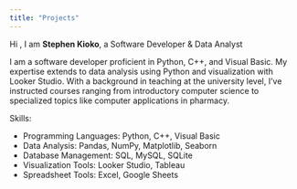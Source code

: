 ```yaml
---
title: "Projects"
---
```


Hi , I am **Stephen Kioko**, a Software Developer & Data Analyst

I am a software developer proficient in Python, C++, and Visual Basic. My expertise extends to data analysis using Python and visualization with Looker Studio. With a background in teaching at the university level, I've instructed courses ranging from introductory computer science to specialized topics like computer applications in pharmacy.

Skills:

- Programming Languages: Python, C++, Visual Basic
- Data Analysis: Pandas, NumPy, Matplotlib, Seaborn
- Database Management: SQL, MySQL, SQLite
- Visualization Tools: Looker Studio, Tableau
- Spreadsheet Tools: Excel, Google Sheets



